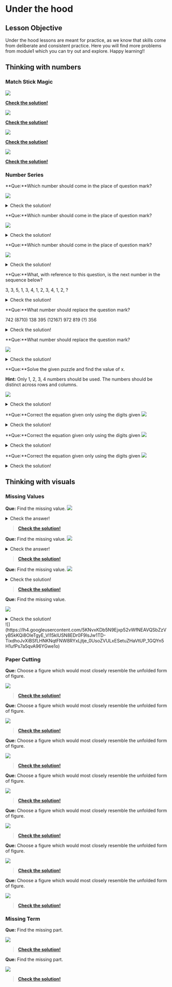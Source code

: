 # Under the hood

## Lesson Objective
Under the hood lessons are meant for practice, as we know that skills come from deliberate and consistent practice. Here you will find more problems from module1 which you can try out and explore. Happy learning!!

## Thinking with numbers

### Match Stick Magic

![](https://lh3.googleusercontent.com/wZl9SW_N7ybAy_Kza3oHGcyyiRx68YiJ3e-6xOPZuPc8kJjrp3dwajheHuUE_ov199QCXS9FTyHNi8IGqtpIV3KzIgqli-bQVAjxfiIaB953Q5opi2j2Ejp7je-_HREGxIAByBJ2Vs_BjiJblXg)

[**Check the solution!**](https://lh4.googleusercontent.com/JjnFJrAYvAoKEiglYAYt9S2tCo3kZdwu7Ttqx_xG0efuLtI49hG4ulpKBIkD9R5x3-S12HuPfBsYAlAFjsb-w_3ahzxwlrHj80-5iubHzIySNJNIVSqIrbTdimGGKIvAym5qulE7WM12uMHCIvo)

![](https://lh4.googleusercontent.com/DIRcmgdPKdIY5dooHeDzgspMJFZbC_uZotaAt_05PTA_dx1hhQqpOcIrwF3zf9YvmMBIrdnksX5BWMXMNvoWhcSV6qpAqoTCEUKNzon0b9iQyTYlbKQ23Zi7KZ-qa-cEXPgoSYHe7SMR09SvdlIoczU)

[**Check the solution!**](https://lh5.googleusercontent.com/x7QjEHBmMdPTbQCT9K88gu3wrkr0JddbwYK2cBNREGCY0YO603gDyG7cDHrpUNBXK57ooFcg70GjmQtbxg_tPjPyT_dO-7zsLrpM57XeDtOVfvXF0FQdWEEYZJwk9x7So66iqU5VzCs3xXUCfFk)

![](https://lh5.googleusercontent.com/Ix5XWwsnR6jZTkG2KcvdOd-o9-39YJXPWbNYdkzymIOnVf8J5o4Q2fKx0fd7tqi7hpHX1dAjpueHyVbaY6BM4qBjHC2pa75_MKHoTMNZEyWLiHXwVQYmsaXUwdOEV_cdGvmWgBYmobc1h7o4Avc)

[**Check the solution!**](https://lh3.googleusercontent.com/DZid8TyEZghOQYFIHz5qGog8CqFMhsXZtOtbJrY0B_I3Z0N7bQymwjI9j7aAZVTHLEqHTjLRbSEPDfqkbvCOFJMNfKJFB8-jD7we5QBMLVU3s3OXjSupFtZqpd84ZsaAawhTlC0drPEiblzI3Qo)

![](https://lh3.googleusercontent.com/C3f1boqYtWFsBrx4enkvNvvqF_8zRIZTE1YwXaFy9GE6IML7X6Jdb7QoMFAwCNuNXvtHgIh9u2g4HWZEOh8qM0qxa_UP1Iuw9xBDJOdW-3sOiOu6Ch9xi6wQSVLFNO4wYk8_kBUNH-2SQxl5MF4z04w)

[**Check the solution!**](https://lh3.googleusercontent.com/9Q-W9Ng2RH8ah8h7INuuwkK3VvG7CQ7-XZy2TPoIzvr7AMRAL_O3uoLCdMbwjlSGheV0h9i35q656pYbFMmnMtK8fPNXcTqi8VuENTbyGlOmN75HsHH_7L9it9dLQ2DENR32iAGBuuCzGRw0OTY)

### Number Series 

**Que:**Which number should come in the place of question mark?


![](https://lh3.googleusercontent.com/fTbke6VWFcFsMyzNuFbeC8s47o6o76m7NhxYqOdFz3QWgsXeikPYAh2SKvqZ1WbSk2WIpJ3jTY0I_2sD7MsMtk9jX5TiYPijBiTryIiBdrG4lug68dyLly81SvBfbaWGrYdukucE8CzRHujYVg)

<details>
  <summary>Check the solution!</summary>
  
  6
  
</details>

**Que:**Which number should come in the place of question mark?

![](https://lh6.googleusercontent.com/HxPSu7Ppf_tWfoqke9KgUjvXsabVxuwGFsY6wYtDz3R3a-j4svWOeR9ffKztE2giyQtTCo7_fB_TSgYHg95ddSBaH5iwDfH6kxBw8K9AfhVc_WWvRhsXZH45m_3p0Z0YtSJwhxi_WUrwsZn4tQ)


<details>
  <summary>Check the solution!</summary>
  
  176
  
</details>


**Que:**Which number should come in the place of question mark?

![](https://lh6.googleusercontent.com/CGu0cgAUpxVeOV64g5QogY-7JeOVKDyUi2iQahZhLKDRHzdyI9eWB4IAgXIoNcGDIUIgHZSvHbqXNFIaUnCnXaq2X3jxV00Qs9gymtafjCpRZWKJchfZIpLkSqpjjN1hgVhcwhba_CZ-ChOQlg)


<details>
  <summary>Check the solution!</summary>
  
  32
  
  
</details>

**Que:**What, with reference to this question, is the next number in the sequence below?

3, 3, 5, 1, 3, 4, 1, 2, 3, 4, 1, 2, ?


<details>
  <summary>Check the solution!</summary>
  
  4
  
</details>


**Que:**What number should replace the question mark?

742 (8710) 138
395 (12167) 972
819 (?) 356
<details>
  <summary>Check the solution!</summary>
  
  11615
  
</details>

**Que:**What number should replace the question mark?

![](https://lh4.googleusercontent.com/uXBfbnjePCanGymkAD-DfxQdFtcVXjubVW_UtLd3VEDy5YoYrWs20V_r56D39se0En2gzinLqgFOW1LTlKO9V6M_esWwZdyytBObH6CBkiPUSXs8-WX6TNeS0J0wr5eznxWDleJoJISS8rzNow)

<details>
  <summary>Check the solution!</summary>
  
  8
  
</details>


**Que:**Solve the given puzzle and find the value of x.

**Hint:** Only 1, 2, 3, 4 numbers should be used. The numbers should be distinct across rows and columns.

![](https://lh4.googleusercontent.com/WL7mkFHW3VgRBlSjxh-k4KvRKL7U9bsBa27BYRE5PWV8ZYN874rF7moVlOz9cn8ghLMj2YpUJ7FX99IYnu0eCCcRP2PHVY6fw_nmNxztGb0nw8jgCqNRpOvQPiWZcwzbTOxu_Mk7Z5vbm_RfDBlwI6w)

<details>
  <summary>Check the solution!</summary>
  
  2

</details>

**Que:**Correct the equation given only using the digits given
![](https://lh4.googleusercontent.com/J9FqQ99BjmjJna_OTX19V9OFU38OAqpkE0Vog-XElgtBMUj-YiuOdlQ7E0Xc_rrToTSBnknO0TziOpu1Yu6R0emd380x8Ga_dGAftp4CL80xg6vJE0hiAPfLahma-9c-HO6P18gQX1VoU4NlQNWYIic)

<details>
  <summary>Check the solution!</summary>
  
  (9/3) + (8/2) – (0/1) = 7

</details>



**Que:**Correct the equation given only using the digits given
![](https://lh4.googleusercontent.com/iCAeu0fAvVgKE-ZtywR_hYyCvrNdBS89rGLlJ9C9JiMh1HlGHbOhclJbPSQGrnqHHZL862-miX9HiVGDHSCfZIM1HQA-crf4Ri4EPzViNPGkJ7OlTufIOteUP0-B3DUcOETqA4wHLBUyltOF31g)

<details>
  <summary>Check the solution!</summary>
  
 ( 7 / 2 ) x 4 - 6 = 8

</details>

**Que:**Correct the equation given only using the digits given
![](https://lh4.googleusercontent.com/1z3xcD5zt86NIJejTFFchFlHX0K4GMEvK5LZXmXf66eUK4EHr0K56xCsxehJX0s_3Aqh1PX0LRNDpywwCsIKe3-ha1FJ4WBMCsaCutDpBrDvys4mgahXwsM0yOdtgupqZGqtkBi8mpYGHMXXOA0)
<details>
  <summary>Check the solution!</summary>
  
  ( 9 / 4 ) x 8 + 3 = 2 1

</details>



## Thinking with visuals

### Missing Values

 **Que:** Find the missing value. 
![](https://lh3.googleusercontent.com/7rMkw6gMPcYEnyP10IMfdHLgBjOlT37VOPIxzmqM-89IoKC4yyjEUMUPa5tPH6bloa7My27SdI7RluAfeNwTnLgKi7mS_Sw8FhvMGya3_3Q-IvmEFp6_4H10z4b9cnSMaRqic5X1Er1j6y26rJXVlng)

<details>
  <summary>Check the answer!</summary>
  
  225

</details>

>[**Check the solution!**](https://s3.ap-south-1.amazonaws.com/kalvi-education.github.io/problem-solving/uth_image1.jpeg)

 **Que:** Find the missing value.
![](https://lh3.googleusercontent.com/XvEkicH3iv7o1homPgNxdzo6sjOEI9XOd6Q-qqZCc3e5dTxLzEgPLF2GKQplg0bYdCLX__P_yrUdbCprVzBIBUyM-hMFN8sTnmGMLimaGmM0bYNldjKf28gfjRmFb_mO033Z3CNfborinWROx6U)

<details>
  <summary>Check the answer!</summary>
  
  16
  
</details>

>[**Check the solution!**](https://s3.ap-south-1.amazonaws.com/kalvi-education.github.io/problem-solving/uth_image2.jpeg)

 **Que:** Find the missing value.
![](https://lh3.googleusercontent.com/t-Aue2nbadXX6C3vjJSTDNLk2qVq1_F2VZxWGmIRf7sVGJsJswrZfkhXdtfryIOBIKOUdmX-UtOwYVNDP4qgNykb3TgsXjJt2pNpg1ma8oLg2Lg58S0z1LatGsezUKCr4KMTP6J59UFJccs0tzMyX5A)

<details>
  <summary>Check the solution!</summary>
  
  81
  
</details>

>[**Check the solution!**](https://s3.ap-south-1.amazonaws.com/kalvi-education.github.io/problem-solving/uth_image3.png)


 **Que:** Find the missing value.
 
![](https://lh6.googleusercontent.com/ttFaS5RwX0mrhOE66scVgtV8h4wNYyYqVutXl4eFXiYTLEW_EC4yIj6EX7OIENNvpCZeBDdAJ6-BxAbUuLvBko98VxqyVFIkRoVhmBHt5KyilcxCDhAfskMcemCM5AnGx0rt7ixF_4HX0aqt9JiAAgY)

<details>
  <summary>Check the solution!</summary>
  
  103
  
</details>
![](https://lh4.googleusercontent.com/5KNvxKDb5N9Ejxp52vWfNEAVQSbZzVyB5kKQi8OIeTgyE_Vl15kIUSN8EDr0F9lsJw1TD-TixdhoJvXiBSfLHNKNqtFNW8RYxLjtje_0UsoZVULxESetuZHaVtUP_1GQYn5H1ufPs7a5qvA96YGwe1o)


### Paper Cutting
 **Que:** Choose a figure which would most closely resemble the unfolded form of figure.

![](https://lh3.googleusercontent.com/78fA_fpkJ3AAII3Ax4NuYO2Df3Ox09sv7CtsO86VQjkpSS9jQFr9x610-DDB0eNjDZHczL1ZvJaH2lhPN8h5k5DYSROgK6otdMpJRBQ44z0X91xvunmzc4MDwdKKCW2pmFr60s4BuBxYjgUaSu43b2w)

>[**Check the solution!**](https://lh3.googleusercontent.com/VmiscXUQNe579-do-ey3_lj6XeqCeEyarWoG5AWMoUS4yhxiT4vFLl2hSaUDUIktwiRU6bbS7zqkqqFFBGiXIutdQjp55xeouBmkBM5YLvm29mobqRYaQ4QafQrRq_kLwlUOBqdzObpkL4lIomKPw1c)

**Que:** Choose a figure which would most closely resemble the unfolded form of figure.

![](https://lh5.googleusercontent.com/8V4picv5semZoFD4lOHZyPeHxtTler8G6oFfYgmdPt3pulDxH1XhQMrl4tj-90e_ptNdouox5UmJqnygBq1d0RV21TAl0v6JNIGpGf5qAzqvAjaX8NyEfPMYDlYwS_7kOZhxBPau-HqoG5OXcN3snk4)

>[**Check the solution!**](https://lh6.googleusercontent.com/U3cm_167c16Nz20Fgjv6uE357MNHpuh_CDjh8llCSnTkd6LWQmQRwO5nYC-ckDMhVtx_ucUxQ4xeUiVGW1HNCOri4lQvRkkIrxND9AfyU30nmy7oXrUmiNQwEPkfLKFZjeF2ETnbSCYzNDwfPeI)


**Que:** Choose a figure which would most closely resemble the unfolded form of figure.

![](https://lh5.googleusercontent.com/7HrQcnqNpGVPZD-8DE1JmcvzH3gB6bdHoVG2iYod3s0tPDKzxRizLr1mqtTKU4fhEemYAdZcbJID0g67NxG4Djn6q25zwoqjKjtc_CipYPfpoPPXNTEfxei75v84uxeppbqI757fKPPmnA1dhZc)

>[**Check the solution!**](https://lh6.googleusercontent.com/QrAHlPIoPUVq1OutXH4E8AqWJLnIndRaOq7DjF-SEUFoeR4_1pch_Lo6dqEAdX4UFaUtVJXlzBqnNi-dYFOpgdr5ko8V4iBR_354K8N2GX4cpjLtBCsG7tHvoXO_x_B4JUpjLs7cKEVUhYRwzWw)


**Que:** Choose a figure which would most closely resemble the unfolded form of figure.

![](https://lh3.googleusercontent.com/PBNib6i31T9LgrpIrVYDzwuu_GoDgCsjoLLWGNWVs-wA88C3C7kX1ej5GscQ6ImsWrVNzSK0r12Qr1FRB5T0qD2hOk-mosnPDDYzPsHNZJkPGUQGqqh8sZ4JIzsJoLYeRa8d1nSrOd5bEphYc3E)

>[**Check the solution!**](https://lh5.googleusercontent.com/mcaMBTt1y88HP6YYXh33klNovbEAxZBIsE_u-7GvNVDPwvMx5VgIyT0mRdRaTjS9-TiYdimrpI4ut6m2yJGjUJOygY9LEWZDb786FTjyXfpm0ushNxvfftxt5eviF6wM3oeZlIXL3enenaC-g7I)


**Que:** Choose a figure which would most closely resemble the unfolded form of figure.

![](https://lh3.googleusercontent.com/0ZTlTVekQHaTSViyKpSs3-V68ZrBUxLGkhf_UeJmxEYVCfNwopMQ_FzNMBeSywYLgp1yYOgrtIBMXQcdLK208er4RG7M9bm5UyRhH2ec6M_Cja7BiTxAzVm4PZ5LiUg5SwliEm996bwYiuFgLxy7Wac)

>[**Check the solution!**](https://lh4.googleusercontent.com/ZLzP71qp92xvygODZq5PlYjHDpjLVXD583VoBJVsUPwYI06TOqJuNZckyJ5SuBUlLM85zwRu63yKwoDJoangD1j1pwjAQcvQpaZEBHA2YMuRSQPDVxu4eHeniwbddR7eXiF9oSZcvgAzJE6r0Us)


**Que:** Choose a figure which would most closely resemble the unfolded form of figure.

![](https://lh5.googleusercontent.com/sVwGfY718e29cOOeYfmtQo4LKrWdP82CXuv7ELEwP8hlR-7xPTflQQnP3UfYB84vpcI6bxaZf4To9RQ2Bnufy-5rgncpFbjOk2kyoXcjQQBiDAxGsj3w08ycLnqGokJSIiyspv1VPsPYlbIG2wg)

>[**Check the solution!**](https://lh3.googleusercontent.com/YehG8s5xFJIDA6_P9TUz_Fu2pEPE8A8RnPg2J93cCTlIXu-zXjFOR8nueeBzh5oe_LjwdslvKTvM7WHL5lW2VBxMXiL-3VcMMHmBDHZmPZ1uHqcnCkn2kX29f5Dabn9BluKv6sdH8gKAsPyEUhnBKt4)


**Que:** Choose a figure which would most closely resemble the unfolded form of figure.

![](https://lh4.googleusercontent.com/l2b7p22JEo2_tdd_oPByeBLOcw8LKIr0FGyjSXdn4vpCb3ANWEGbdNHESHshSpelhFWeZ8TMYQftiFOO3abeFsYbQLCW4n9WDfnbDS1nF64XPt0NCW9X6WKXcofomFmv_6tnczrANjqCznWtEOY)

>[**Check the solution!**](https://lh4.googleusercontent.com/ubaaJSYGTAeqTT94K4h6l-CUsD7BCjaTLH2cv2t3v69csW0oCkKq8NP9dhzproYsHtvDKn2n2nJAtzeOwxGBHjneVfF-pogFWzaitxScw1mUlimK5sscnEa_6i4mmL_CNkiQKP44Y0se6SofGIU)

### Missing Term

**Que:** Find the missing part.

![](https://lh5.googleusercontent.com/U1pEoP2W6PZDRSZ40dgsIGIzjjrMWVwiLD4lKlUjd3keTNGVK6mHVLXCwDuWr7IluzxEZb8D7P9TM_fFR887FlbTfHwreTB5AmSySvVHC19Nr1FuvXUmU61SwtARUfao9ZplwhLPbgyTF26yX8Q)

>[**Check the solution!**](https://lh6.googleusercontent.com/p8RJq0t-c7lIXgGQsJSsQcIsLURSWVBmkn2usWs-mhkgiFiHzFbWekY2to-P8RG9yacBZX33OX0XmRoGhZx6A7UnV2Y-wZmafNviFAmDHve_gj77B0Hgzdkl23xBKbLwHPuO-4POuZHrHqCJhOE)


**Que:** Find the missing part.

![](https://lh6.googleusercontent.com/OgMYxtVw7R_DP4blJnt7VT2Ug7so6jA3p-CHRy95vSNo3OYjfcbzhrRdnm5XFyJ_Aw18EPo2IZMaexXCwPQ84n4uPtPkJ2fZpZp6MsPR9JRH5Q7777hr3NoXJL9tFH_j8efGSaYePbR5NzpposI)


>[**Check the solution!**](https://lh4.googleusercontent.com/FEcaHeTLWF6232v8-KftAkZAPlOQvylNBSlNYdl582vCqqhzvjcfCF9PnHKtiIsEGbiF54eBxUx1rX4AHGQ-X8HuvDaT27gjrlkGbTdtdu79PmwdkhabZfxrMB_3xtICapxZLTrcb77K_uRiYyM)